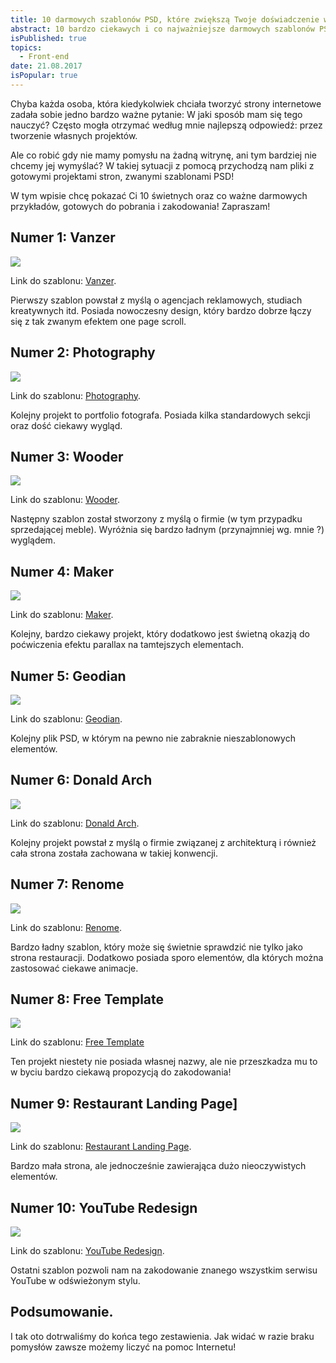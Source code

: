 ```yaml
---
title: 10 darmowych szablonów PSD, które zwiększą Twoje doświadczenie w tworzeniu stron internetowych
abstract: 10 bardzo ciekawych i co najważniejsze darmowych szablonów PSD, które poszerzą Twoje doświadczenie oraz umiejętności w temacie tworzenia stron.
isPublished: true
topics:
  - Front-end
date: 21.08.2017
isPopular: true
---
```


Chyba każda osoba, która kiedykolwiek chciała tworzyć strony internetowe zadała sobie jedno bardzo ważne pytanie: W jaki sposób mam się tego nauczyć? Często mogła otrzymać według mnie najlepszą odpowiedź: przez tworzenie własnych projektów.

Ale co robić gdy nie mamy pomysłu na żadną witrynę, ani tym bardziej nie chcemy jej wymyślać? W takiej sytuacji z pomocą przychodzą nam pliki z gotowymi projektami stron, zwanymi szablonami PSD!

W tym wpisie chcę pokazać Ci 10 świetnych oraz co ważne darmowych przykładów, gotowych do pobrania i zakodowania! Zapraszam!

## Numer 1: Vanzer

[![](./szablon-1.jpg)](https://www.behance.net/gallery/40103953/Vanzer-FREE-PSD-Portfolio-Website)

Link do szablonu: [Vanzer](https://www.behance.net/gallery/40103953/Vanzer-FREE-PSD-Portfolio-Website).

Pierwszy szablon powstał z myślą o agencjach reklamowych, studiach kreatywnych itd. Posiada nowoczesny design, który bardzo dobrze łączy się z tak zwanym efektem one page scroll.

## Numer 2: Photography

[![](./szablon-2.jpg)](https://www.behance.net/gallery/55757599/PHOTOGRAPHY-Free-PSD-Template)

Link do szablonu: [Photography](https://www.behance.net/gallery/55757599/PHOTOGRAPHY-Free-PSD-Template).

Kolejny projekt to portfolio fotografa. Posiada kilka standardowych sekcji oraz dość ciekawy wygląd.

## Numer 3: Wooder

[![](./szablon-3.jpg)](https://www.behance.net/gallery/33742162/WOODER-Free-PSD-Template)

Link do szablonu: [Wooder](https://www.behance.net/gallery/33742162/WOODER-Free-PSD-Template).

Następny szablon został stworzony z myślą o firmie (w tym przypadku sprzedającej meble). Wyróżnia się bardzo ładnym (przynajmniej wg. mnie ?) wyglądem.

## Numer 4: Maker

[![](./szablon-4.jpg)](https://dribbble.com/shots/2622341-Maker-Free-PSD-Landing)

Link do szablonu: [Maker](https://dribbble.com/shots/2622341-Maker-Free-PSD-Landing).

Kolejny, bardzo ciekawy projekt, który dodatkowo jest świetną okazją do poćwiczenia efektu parallax na tamtejszych elementach.

## Numer 5: Geodian

[![](./szablon-5.jpg)](https://www.behance.net/gallery/47690649/Geodian-Free-Portfolio-Resume-Website-Template)

Link do szablonu: [Geodian](https://www.behance.net/gallery/47690649/Geodian-Free-Portfolio-Resume-Website-Template).

Kolejny plik PSD, w którym na pewno nie zabraknie nieszablonowych elementów.

## Numer 6: Donald Arch

[![](./szablon-6.jpg)](https://www.behance.net/gallery/41404151/Donald-Arch-Make-Architect-Website-Great-Again)

Link do szablonu: [Donald Arch](https://www.behance.net/gallery/41404151/Donald-Arch-Make-Architect-Website-Great-Again).

Kolejny projekt powstał z myślą o firmie związanej z architekturą i również cała strona została zachowana w takiej konwencji.

## Numer 7: Renome

[![](./szablon-7.jpg)](https://www.behance.net/gallery/35481315/Renome-Free-PSD-Restaurant-Template)

Link do szablonu: [Renome](https://www.behance.net/gallery/35481315/Renome-Free-PSD-Restaurant-Template).

Bardzo ładny szablon, który może się świetnie sprawdzić nie tylko jako strona restauracji. Dodatkowo posiada sporo elementów, dla których można zastosować ciekawe animacje.

## Numer 8: Free Template

[![](./szablon-8.jpg)](https://www.behance.net/gallery/55350071/Free-Template)

Link do szablonu: [Free Template](https://www.behance.net/gallery/55350071/Free-Template)

Ten projekt niestety nie posiada własnej nazwy, ale nie przeszkadza mu to w byciu bardzo ciekawą propozycją do zakodowania!

## Numer 9: Restaurant Landing Page]

[![](./szablon-9.jpg)](http://www.uipixels.com/restaurant-landing-page-psd/)

Link do szablonu: [Restaurant Landing Page](http://www.uipixels.com/restaurant-landing-page-psd/).

Bardzo mała strona, ale jednocześnie zawierająca dużo nieoczywistych elementów.

## Numer 10: YouTube Redesign

[![](./szablon-10.jpg)](http://www.uipixels.com/youtube-redesign-free-psd/)

Link do szablonu: [YouTube Redesign](http://www.uipixels.com/youtube-redesign-free-psd/).

Ostatni szablon pozwoli nam na zakodowanie znanego wszystkim serwisu YouTube w odświeżonym stylu.

## Podsumowanie.

I tak oto dotrwaliśmy do końca tego zestawienia. Jak widać w razie braku pomysłów zawsze możemy liczyć na pomoc Internetu!
